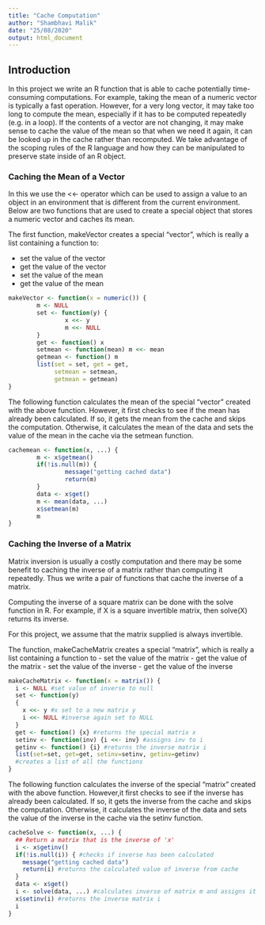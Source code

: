 ---
title: "Cache Computation"
author: "Shambhavi Malik"
date: "25/08/2020"
output: html_document
---
## Introduction
In this project we write an R function that is able to cache potentially time-consuming computations. For example, taking the mean of a numeric vector is typically a fast operation. However, for a very long vector, it may take too long to compute the mean, especially if it has to be computed repeatedly (e.g. in a loop). If the contents of a vector are not changing, it may make sense to cache the value of the mean so that when we need it again, it can be looked up in the cache rather than recomputed. We take advantage of the scoping rules of the R language and how they can be manipulated to preserve state inside of an R object.

### Caching the Mean of a Vector
In this we use the <<- operator which can be used to assign a value to an object in an environment that is different from the current environment. Below are two functions that are used to create a special object that stores a numeric vector and caches its mean.

The first function, makeVector creates a special "vector", which is really a list containing a function to:

- set the value of the vector
- get the value of the vector
- set the value of the mean
- get the value of the mean
```{r}
makeVector <- function(x = numeric()) {
        m <- NULL
        set <- function(y) {
                x <<- y
                m <<- NULL
        }
        get <- function() x
        setmean <- function(mean) m <<- mean
        getmean <- function() m
        list(set = set, get = get,
             setmean = setmean,
             getmean = getmean)
}
```

The following function calculates the mean of the special "vector" created with the above function. However, it first checks to see if the mean has already been calculated. If so, it gets the mean from the cache and skips the computation. Otherwise, it calculates the mean of the data and sets the value of the mean in the cache via the setmean function.
```{r}
cachemean <- function(x, ...) {
        m <- x$getmean()
        if(!is.null(m)) {
                message("getting cached data")
                return(m)
        }
        data <- x$get()
        m <- mean(data, ...)
        x$setmean(m)
        m
}
```

### Caching the Inverse of a Matrix
Matrix inversion is usually a costly computation and there may be some benefit to caching the inverse of a matrix rather than computing it repeatedly. Thus we write a pair of functions that cache the inverse of a matrix.

Computing the inverse of a square matrix can be done with the solve function in R. For example, if X is a square invertible matrix, then solve(X) returns its inverse.

For this project, we assume that the matrix supplied is always invertible.

The function, makeCacheMatrix creates a special "matrix", which is really a list containing a function to
- set the value of the matrix
- get the value of the matrix
- set the value of the inverse
- get the value of the inverse

```{r}
makeCacheMatrix <- function(x = matrix()) {
  i <- NULL #set value of inverse to null
  set <- function(y)
  {
    x <<- y #x set to a new matrix y
    i <<- NULL #inverse again set to NULL
  }
  get <- function() {x} #returns the special matrix x
  setinv <- function(inv) {i <<- inv} #assigns inv to i
  getinv <- function() {i} #returns the inverse matrix i
  list(set=set, get=get, setinv=setinv, getinv=getinv) 
  #creates a list of all the functions
}
```

The following function calculates the inverse of the special "matrix" created with the above function. However,it first checks to see if the inverse has already been calculated. If so, it gets the inverse from the cache and skips the computation. Otherwise, it calculates the inverse of the data and sets the value of the inverse in the cache via the setinv function.
```{r}
cacheSolve <- function(x, ...) {
  ## Return a matrix that is the inverse of 'x'
  i <- x$getinv()
  if(!is.null(i)) { #checks if inverse has been calculated
    message("getting cached data")
    return(i) #returns the calculated value of inverse from cache
  }
  data <- x$get()
  i <- solve(data, ...) #calculates inverse of matrix m and assigns it to i
  x$setinv(i) #returns the inverse matrix i 
  i
}
```